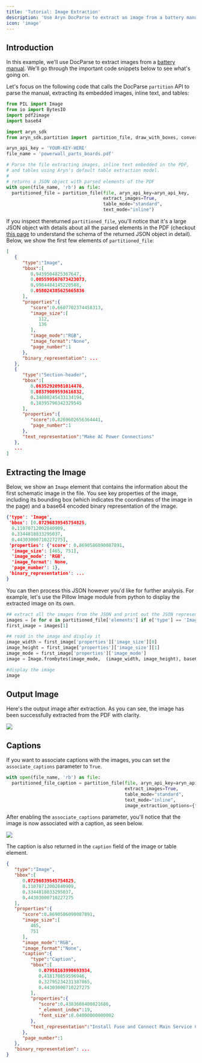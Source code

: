 ```yaml
---
title: 'Tutorial: Image Extraction'
description: 'Use Aryn DocParse to extract an image from a battery manual'
icon: 'image'
---
```


## Introduction

In this example, we'll use DocParse to extract images from a [battery manual](https://drive.google.com/file/d/1eyBIc_oiAn0LvoP2uHBluJJp1N3onxRz/view?usp=sharing). 
We'll go through the important code snippets below to see what's going on.

Let's focus on the following code that calls the DocParse `partition` API
to parse the manual, extracting its embedded images, inline text, and tables:
  
```python extract_image.py
from PIL import Image
from io import BytesIO
import pdf2image
import base64

import aryn_sdk
from aryn_sdk.partition import  partition_file, draw_with_boxes, convert_image_element

aryn_api_key = 'YOUR-KEY-HERE'
file_name = 'powerwall_parts_boards.pdf'

# Parse the file extracting images, inline text embedded in the PDF,
# and tables using Aryn's default table extraction model.
# 
# returns a JSON object with parsed elements of the PDF
with open(file_name, 'rb') as file:
  partitioned_file = partition_file(file, aryn_api_key=aryn_api_key,
                                    extract_images=True,
                                    table_mode="standard",
                                    text_mode="inline")

```


If you inspect thereturned `partitioned_file`, you'll notice that it's a large JSON object with 
details about all the parsed elements in the PDF (checkout [this page](../output_structure) to understand 
the schema of the returned JSON object in detail). Below, we show the first few elements of 
`partitioned_file`: 

```json docparse_output.json
[
   {
      "type":"Image",
      "bbox":[
         0.9439504825367647,
         0.005599567673423073,
         0.9984484145220588,
         0.058024385625665836
      ],
      "properties":{
         "score":0.6607702374458313,
         "image_size":[
            112,
            136
         ],
         "image_mode":"RGB",
         "image_format":"None",
         "page_number":1
      },
      "binary_representation": ...
   },
   {
      "type":"Section-header",
      "bbox":[
         0.06352920981014476,
         0.08379009593616832,
         0.34880245433134194,
         0.10395796342329545
      ],
      "properties":{
         "score":0.8269602656364441,
         "page_number":1
      },
      "text_representation":"Make AC Power Connections"
   },
   ...
]
```

## Extracting the Image

Below, we show an `Image` element that contains the information about the first
schematic image in the file. You see key properties of the image, including its bounding box 
(which indicates the coordinates of the image in the page) and 
a base64 encoded binary representation of the image.

```json image_output.json
{'type': 'Image',
 'bbox': [0.07296839545754825,
  0.11070712002840909,
  0.3344818833295037,
  0.44303000710227275],
 'properties': {'score': 0.8690586090087891,
  'image_size': [465, 751],
  'image_mode': 'RGB',
  'image_format': None,
  'page_number': 1},
 'binary_representation': ...
}
```

You can then process this JSON however you'd like for further analysis. For example, let's use the 
Pillow Image module from python to display the extracted image on its own.

```python image_output.py
## extract all the images from the JSON and print out the JSON representation of the first image
images = [e for e in partitioned_file['elements'] if e['type'] == 'Image']
first_image = images[1]

## read in the image and display it
image_width = first_image['properties']['image_size'][0]
image_height = first_image['properties']['image_size'][1]
image_mode = first_image['properties']['image_mode']
image = Image.frombytes(image_mode,  (image_width, image_height), base64.b64decode(first_image['binary_representation']))

#display the image
image 
```

## Output Image

Here's the output image after extraction. As you can see, the image has been successfully extracted from the PDF with clarity.

<Frame>
  <img src="/images/board.png" />
</Frame>


## Captions

If you want to associate captions with the images, you can set the `associate_captions` parameter to `True`.

```python
with open(file_name, 'rb') as file:
  partitioned_file_caption = partition_file(file, aryn_api_key=aryn_api_key,
                                            extract_images=True,
                                            table_mode="standard",
                                            text_mode="inline",
                                            image_extraction_options={"associate_captions": True})
```

After enabling the `associate_captions` parameter, you'll notice that the image is now associated with a caption, as seen below.

<Frame>
  <img src="/images/image_with_caption.png" />
</Frame>

The caption is also returned in the `caption` field of the image or table element.

```json image_output.json
{
   "type":"Image",
   "bbox":[
      0.07296839545754825,
      0.11070712002840909,
      0.3344818833295037,
      0.44303000710227275
   ],
   "properties":{
      "score":0.8690586090087891,
      "image_size":[
         465,
         751
      ],
      "image_mode":"RGB",
      "image_format":"None",
      "caption":{
         "type":"Caption",
         "bbox":[
            0.07958163990693934,
            0.418170859596946,
            0.32795234231387865,
            0.44303000710227275
         ],
         "properties":{
            "score":0.4383608400821686,
            "_element_index":19,
            "font_size":8.04000000000002
         },
         "text_representation":"Install Fuse and Connect Main Service Conductors"
      },
      "page_number":1
   },
   "binary_representation": ...
}
```